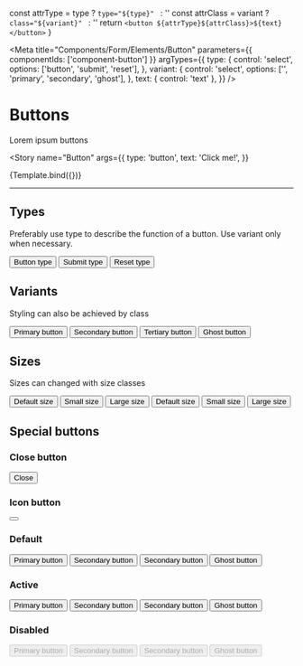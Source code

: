 
  const attrType = type ? `type="${type}" ` : ''
  const attrClass = variant ? `class="${variant}" ` : ''
  return `<button ${attrType}${attrClass}>${text}</button>`
}

<Meta
  title="Components/Form/Elements/Button"
  parameters={{
    componentIds: ['component-button']
  }}
  argTypes={{
    type: {
      control: 'select',
      options: ['button', 'submit', 'reset'],
    },
    variant: {
      control: 'select',
      options: ['', 'primary', 'secondary', 'ghost'],
    },
    text: { control: 'text' },
  }}
/>

# Buttons

Lorem ipsum buttons

<Story
  name="Button"
  args={{
    type: 'button',
    text: 'Click me!',
  }}
>
  {Template.bind({})}
</Story>

---

## Types

Preferably use type to describe the function of a button. Use variant only when necessary.

<Canvas>
  <button type="button">Button type</button>
  <button type="submit">Submit type</button>
  <button type="reset">Reset type</button>
</Canvas>

## Variants

Styling can also be achieved by class

<Canvas>
  <button class="primary">Primary button</button>
  <button class="secondary">Secondary button</button>
  <button class="tertiary">Tertiary button</button>
  <button class="ghost">Ghost button</button>
</Canvas>

## Sizes

Sizes can changed with size classes

<Canvas>
  <button class="primary">Default size</button>
  <button class="primary small">Small size</button>
  <button class="primary large">Large size</button>
  <button class="ghost">Default size</button>
  <button class="ghost small">Small size</button>
  <button class="ghost large">Large size</button>
</Canvas>

## Special buttons

### Close button

<Canvas>
  <button class="close">
    <span class="sr-only">Close</span>
    <i></i>
  </button>
</Canvas>

### Icon button

<Canvas>
  <button class="icon">
    <svg xmlns="http://www.w3.org/2000/svg" viewBox="0 0 512 512"><path d="M256 8C119.043 8 8 119.083 8 256c0 136.997 111.043 248 248 248s248-111.003 248-248C504 119.083 392.957 8 256 8zm0 448c-110.532 0-200-89.431-200-200 0-110.495 89.472-200 200-200 110.491 0 200 89.471 200 200 0 110.53-89.431 200-200 200zm0-338c23.196 0 42 18.804 42 42s-18.804 42-42 42-42-18.804-42-42 18.804-42 42-42zm56 254c0 6.627-5.373 12-12 12h-88c-6.627 0-12-5.373-12-12v-24c0-6.627 5.373-12 12-12h12v-64h-12c-6.627 0-12-5.373-12-12v-24c0-6.627 5.373-12 12-12h64c6.627 0 12 5.373 12 12v100h12c6.627 0 12 5.373 12 12v24z"/></svg>
  </button>
</Canvas>


<Canvas>
  <div>
    <h3 class="mb-4">Default</h3>
    <div class="mb-4">
      <button class="primary">Primary button</button>
      <button type="button">Secondary button</button>
      <button class="secondary">Secondary button</button>
      <button class="ghost">Ghost button</button>
    </div>
    <h3 class="mb-4">Active</h3>
    <div class="mb-4">
      <button class="primary active">Primary button</button>
      <button type="button" class="active">Secondary button</button>
      <button class="secondary active">Secondary button</button>
      <button class="ghost active">Ghost button</button>
    </div>
    <h3 class="mb-4">Disabled</h3>
    <div class="mb-4">
      <button class="primary" disabled>Primary button</button>
      <button type="button" disabled>Secondary button</button>
      <button class="secondary" disabled>Secondary button</button>
      <button class="ghost" disabled>Ghost button</button>
    </div>
  </div>
</Canvas>
